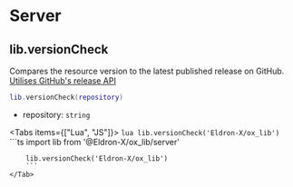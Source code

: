 
# Server

## lib.versionCheck

Compares the resource version to the latest published release on GitHub.  
[Utilises GitHub's release API](https://docs.github.com/en/rest/reference/releases)

```lua
lib.versionCheck(repository)
```

- repository: `string`

<Tabs items={["Lua", "JS"]}>
    <Tab>
        ```lua
        lib.versionCheck('Eldron-X/ox_lib')
        ```
    </Tab>
    <Tab>
        ```ts
        import lib from '@Eldron-X/ox_lib/server'

        lib.versionCheck('Eldron-X/ox_lib')
        ```
    </Tab>
</Tabs>
